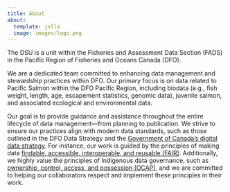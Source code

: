 ```yaml
---
title: About
about:
  template: jolla
  image: images/logo.png
---
```


The DSU is a unit within the Fisheries and Assessment Data Section (FADS) in the Pacific Region of Fisheries and Oceans Canada (DFO).

 

We are a dedicated team committed to enhancing data management and stewardship practices within DFO. Our primary focus is on data related to Pacific Salmon within the DFO Pacific Region, including biodata (e.g., fish weight, length, age, escapement statistics, genomic data), juvenile salmon, and associated ecological and environmental data.

 

Our goal is to provide guidance and assistance throughout the entire lifecycle of data management—from planning to publication. We strive to ensure our practices align with modern data standards, such as those outlined in the DFO Data Strategy and the [Government of Canada’s digital data strategy](https://www.canada.ca/en/treasury-board-secretariat/corporate/reports/2023-2026-data-strategy.html). For instance, our work is guided by the principles of making data [findable, accessible, interoperable, and reusable (FAIR)](https://www.go-fair.org/fair-principles/). Additionally, we highly value the principles of Indigenous data governance, such as [ownership, control, access, and possession (OCAP)](https://fnigc.ca/ocap-training/), and we are committed to helping our collaborators respect and implement these principles in their work.
